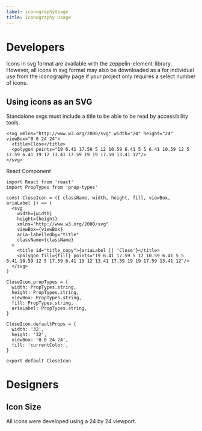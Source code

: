 ```yaml
---
label: iconographyUsage
title: Iconography Usage
---
```


# Developers

Icons in svg format are available with the zeppelin-element-library. However, all icons in svg format may also be downloaded as a for individual use from the iconography page if your project only requires a select number of icons.

## Using icons as an SVG

Standalone svgs must include a title to be able to be read by accessibility tools.

```
<svg xmlns="http://www.w3.org/2000/svg" width="24" height="24" viewBox="0 0 24 24">
  <title>Close</title>
  <polygon points="19 6.41 17.59 5 12 10.59 6.41 5 5 6.41 10.59 12 5 17.59 6.41 19 12 13.41 17.59 19 19 17.59 13.41 12"/>
</svg>
```

React Component

```
import React from 'react'
import PropTypes from 'prop-types'

const CloseIcon = ({ className, width, height, fill, viewBox, ariaLabel }) => (
  <svg
    width={width}
    height={height}
    xmlns="http://www.w3.org/2000/svg"
    viewBox={viewBox}
    aria-labelledby="title"
    className={className}
  >
    <title id="title_copy">{ariaLabel || 'Close'}</title>
    <polygon fill={fill} points="19 6.41 17.59 5 12 10.59 6.41 5 5 6.41 10.59 12 5 17.59 6.41 19 12 13.41 17.59 19 19 17.59 13.41 12"/>
  </svg>
)

CloseIcon.propTypes = {
  width: PropTypes.string,
  height: PropTypes.string,
  viewBox: PropTypes.string,
  fill: PropTypes.string,
  ariaLabel: PropTypes.string,
}

CloseIcon.defaultProps = {
  width: '32',
  height: '32',
  viewBox: '0 0 24 24',
  fill: 'currentColor',
}

export default CloseIcon
```

# Designers

## Icon Size

All icons were developed using a 24 by 24 viewport.
